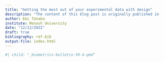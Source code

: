 ```yaml
---
title: "Getting the most out of your experimental data with design"
description: "The content of this blog post is originally published in the Biometric Bulletin (2022) Volume 39 Issue 4."
author: Emi Tanaka
institute: Monash University
date: "12/12/2022"
draft: true
bibliography: ref.bib
output-file: index.html
---
```



```r
#| child: "_biometrics-bulletin-39-4.qmd"
```

